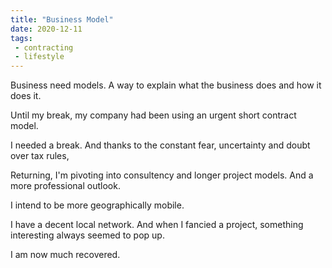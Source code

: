 ```yaml
---
title: "Business Model"
date: 2020-12-11
tags:
 - contracting
 - lifestyle
---
```

Business need models. A way to explain what the business does and how it does it.

Until my break, my company had been using an urgent short contract model.

I needed a break. And thanks to the constant fear, uncertainty and doubt over tax rules,

Returning, I'm pivoting into consultency and longer project models. And a more professional outlook.

I intend to be more geographically mobile.

I have a decent local network. And when I fancied a project, something interesting always seemed to pop up.

I am now much recovered.